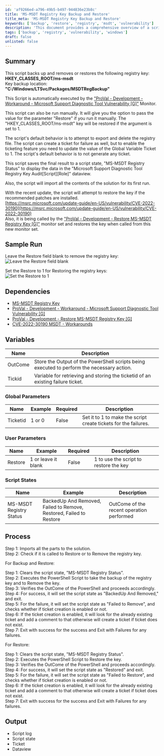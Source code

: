 ```yaml
---
id: 'af9266ed-a796-49b5-b497-944836e23b8c'
title: 'MS-MSDT Registry Key Backup and Restore'
title_meta: 'MS-MSDT Registry Key Backup and Restore'
keywords: ['backup', 'restore', 'registry', 'msdt', 'vulnerability']
description: 'This document provides a comprehensive overview of a script designed to back up, remove, or restore the HKEY_CLASSES_ROOT//ms-msdt registry key. It details the script’s execution, parameters, dependencies, process, and expected output, including ticketing features for failure management.'
tags: ['backup', 'registry', 'vulnerability', 'windows']
draft: false
unlisted: false
---
```

## Summary

This script backs up and removes or restores the following registry key:  
**HKEY_CLASSES_ROOT/ms-msdt**  
Key backup location:  
**"C:/Windows/LTSvc/Packages/MSDTRegBackup"**

This Script is automatically executed by the ["ProVal - Development - Workaround - Microsoft Support Diagnostic Tool Vulnerability [G]"](https://proval.itglue.com/DOC-5078775-10072205) Monitor.  

This script can also be run manually. It will give you the option to pass the value for the parameter "Restore" if you run it manually. The "HKEY_CLASSES_ROOT/ms-msdt" key will be restored if the argument is set to 1.  

The script's default behavior is to attempt to export and delete the registry file. The script can create a ticket for failure as well, but to enable the ticketing feature you need to update the value of the Global Variable Ticket to 1. The script's default behavior is to not generate any ticket.  

This script saves the final result to a script state, "MS-MSDT Registry Status" to display the data in the "Microsoft Support Diagnostic Tool Registry Key Audit[Script][Role]" dataview.  

Also, the script will import all the contents of the solution for its first run.  

With the recent update, the script will attempt to restore the key if the recommended patches are installed.  
[https://msrc.microsoft.com/update-guide/en-US/vulnerability/CVE-2022-30190](https://msrc.microsoft.com/update-guide/en-US/vulnerability/CVE-2022-30190)  
Also, it is being called by the ["ProVal - Development - Restore MS-MSDT Registry Key [G]"](https://proval.itglue.com/DOC-5078775-10206203) monitor set and restores the key when called from this new monitor set.

## Sample Run

Leave the Restore field blank to remove the registry key:  
![Leave the Restore field blank](../../../static/img/Workaround---Microsoft-Support-Diagnostic-Tool-Vulnerability/image_1.png)  

Set the Restore to 1 for Restoring the registry keys:  
![Set the Restore to 1](../../../static/img/Workaround---Microsoft-Support-Diagnostic-Tool-Vulnerability/image_2.png)  

## Dependencies

- [MS-MSDT Registry Key](https://proval.itglue.com/DOC-5078775-10072204)
- [ProVal - Development - Workaround - Microsoft Support Diagnostic Tool Vulnerability [G]](https://proval.itglue.com/DOC-5078775-10072205)
- [ProVal - Development - Restore MS-MSDT Registry Key [G]](https://proval.itglue.com/DOC-5078775-10206203)
- [CVE-2022-30190 MSDT - Workarounds](https://proval.itglue.com/DOC-5078775-10073331)

## Variables

| Name    | Description                                                                 |
|---------|-----------------------------------------------------------------------------|
| OutCome | Store the Output of the PowerShell scripts being executed to perform the necessary action. |
| Tickid  | Variable for retrieving and storing the ticketid of an existing failure ticket. |

### Global Parameters

| Name     | Example | Required | Description                                          |
|----------|---------|----------|------------------------------------------------------|
| Ticketid | 1 or 0  | False    | Set it to 1 to make the script create tickets for the failures. |

### User Parameters

| Name     | Example               | Required | Description                          |
|----------|-----------------------|----------|--------------------------------------|
| Restore  | 1 or leave it blank   | False    | 1 to use the script to restore the key |

### Script States

| Name                        | Example                                     | Description                          |
|-----------------------------|---------------------------------------------|--------------------------------------|
| MS-MSDT Registry Status     | BackedUp And Removed, Failed to Remove, Restored, Failed to Restore | OutCome of the recent operation performed |

## Process

Step 1: Imports all the parts to the solution.  
Step 2: Check if it is called to Restore or to Remove the registry key.  

For Backup and Restore:

Step 1: Clears the script state, "MS-MSDT Registry Status".  
Step 2: Executes the PowerShell Script to take the backup of the registry key and to Remove the key.  
Step 3: Verifies the OutCome of the PowerShell and proceeds accordingly.  
Step 4: For success, it will set the script state as "BackedUp And Removed," and exit.  
Step 5: For the failure, it will set the script state as "Failed to Remove", and checks whether if ticket creation is enabled or not.  
Step 6: If the ticket creation is enabled, it will look for the already existing ticket and add a comment to that otherwise will create a ticket if ticket does not exist.  
Step 7: Exit with success for the success and Exit with Failures for any failures.  

For Restore:

Step 1: Clears the script state, "MS-MSDT Registry Status".  
Step 2: Executes the PowerShell Script to Restore the key.  
Step 3: Verifies the OutCome of the PowerShell and proceeds accordingly.  
Step 4: For success, it will set the script state as "Restored" and exit.  
Step 5: For the failure, it will set the script state as "Failed to Restore", and checks whether if ticket creation is enabled or not.  
Step 6: If the ticket creation is enabled, it will look for the already existing ticket and add a comment to that otherwise will create a ticket if ticket does not exist.  
Step 7: Exit with success for the success and Exit with Failures for any failures.  

## Output

- Script log
- Script state
- Ticket
- Dataview












